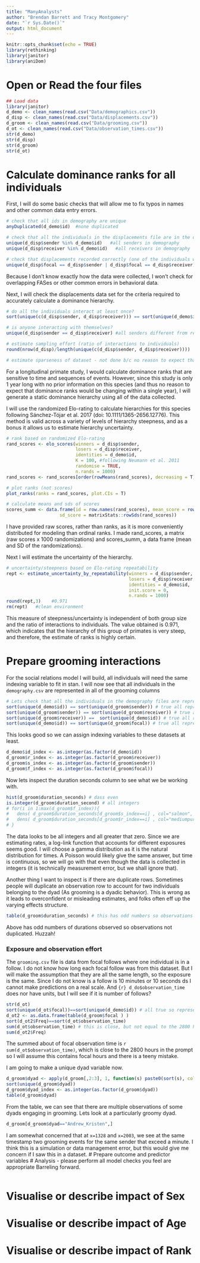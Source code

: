 ```yaml
---
title: "ManyAnalysts"
author: "Brendan Barrett and Tracy Montgomery"
date: "`r Sys.Date()`"
output: html_document
---
```


```r
knitr::opts_chunk$set(echo = TRUE)
library(rethinking)
library(janitor)
library(aniDom)
```

# Open or Read the four files
```r
## Load data
library(janitor)
d_demo <- clean_names(read.csv("Data/demographics.csv"))
d_disp <- clean_names(read.csv("Data/displacements.csv"))
d_groom <- clean_names(read.csv("Data/grooming.csv"))
d_ot <- clean_names(read.csv("Data/observation_times.csv"))
str(d_demo)
str(d_disp)
str(d_groom)
str(d_ot)
```

# Calculate dominance ranks for all individuals

First, I will do some basic checks that will allow me to fix typos in names and other common data entry errors.

```r
# check that all ids in demography are unique
anyDuplicated(d_demo$id)  #none duplicated

# check that all the individuals in the displacements file are in the demography file
unique(d_disp$sender %in% d_demo$id)   #all senders in demography
unique(d_disp$receiver %in% d_demo$id)   #all receivers in demography

# check that displacements recorded correctly (one of the individuals was the subject of the focal follow)
unique(d_disp$focal == d_disp$sender | d_disp$focal == d_disp$receiver)   #all displacements involve a focal animal
```

Because I don't know exactly how the data were collected, I won't check for overlapping FASes or other common errors in behavioral data.

Next, I will check the displacements data set for the criteria required to accurately calculate a dominance hierarchy.

```r
# do all the individuals interact at least once? 
sort(unique(c(d_disp$sender, d_disp$receiver))) == sort(unique(d_demo$id))  #all demography individuals in displacements

# is anyone interacting with themselves?
unique(d_disp$sender == d_disp$receiver) #all senders different from receivers

# estimate sampling effort (ratio of interactions to individuals)
round(nrow(d_disp)/length(unique(c(d_disp$sender, d_disp$receiver))))  #36 (should be at least 10-20)

# estimate sparseness of dataset - not done b/c no reason to expect that simulated data would be too sparse
```

For a longitudinal primate study, I would calculate dominance ranks that are sensitive to time and sequences of events. However, since this study is only 1 year long with no prior information on this species (and thus no reason to expect that dominance ranks would be changing within a single year), I will generate a static dominance hierarchy using all of the data collected.

I will use the randomized Elo-rating to calculate hierarchies for this species following Sánchez-Tójar et al. 2017 (doi: 10.1111/1365-2656.12776). This method is valid across a variety of levels of hierarchy steepness, and as a bonus it allows us to estimate hierarchy uncertainty. 

```r
# rank based on randomized Elo-rating
rand_scores <- elo_scores(winners = d_disp$sender,
                          losers = d_disp$receiver,
                          identities = d_demo$id,
                          K = 100, #following Neumann et al. 2011
                          randomise = TRUE,
                          n.rands = 1000)
rand_scores <- rand_scores[order(rowMeans(rand_scores), decreasing = T),] #order based on final score

# plot ranks (not scores)
plot_ranks(ranks = rand_scores, plot.CIs = T)

# calculate means and sds of scores
scores_summ <- data.frame(id = row.names(rand_scores), mean_score = rowMeans(rand_scores),
                    sd_score = matrixStats::rowSds(rand_scores))
```

I have provided raw scores, rather than ranks, as it is more conveniently distributed for modeling than ordinal ranks. I made rand_scores, a matrix (raw scores x 1000 randomizations) and scores_summ, a data frame (mean and SD of the randomizations).

Next I will estimate the uncertainty of the hierarchy.

```r
# uncertainty/steepness based on Elo-rating repeatability
rept <- estimate_uncertainty_by_repeatability(winners = d_disp$sender,
                                              losers = d_disp$receiver,
                                              identities = d_demo$id,
                                              init.score = 0,
                                              n.rands = 1000)
round(rept,3)    #0.971
rm(rept)   #clean environment
```

This measure of steepness/uncertainty is independent of both group size and the ratio of interactions to individuals. The value obtained is 0.971, which indicates that the hierarchy of this group of primates is very steep, and therefore, the estimate of ranks is highly certain.

# Prepare grooming interactions

For the social relations model I will build, all individuals will need the same indexing variable to fit in stan. I will now see that all individuals in the `demography.csv` are represented in all of the grooming columns
```r
# Lets check that all the individuals in the demography files are represented in the sender and reciever component of the grooming data
sort(unique(d_demo$id)) == sort(unique(d_groom$sender)) # true all represented
sort(unique(d_groom$sender)) == sort(unique(d_groom$receiver)) # true all represented
sort(unique(d_groom$receiver)) ==  sort(unique(d_demo$id)) # true all represented
sort(unique(d_demo$id)) == sort(unique(d_groom$focal)) # true all represented

```
This looks good so we can assign indexing variables to these datasets at least.
```r
d_demo$id_index <- as.integer(as.factor(d_demo$id))
d_groom$r_index <- as.integer(as.factor(d_groom$receiver))
d_groom$s_index <- as.integer(as.factor(d_groom$sender))
d_groom$f_index <- as.integer(as.factor(d_groom$focal))
```

Now lets inspect the duration seconds column to see what we be working with.

```r
hist(d_groom$duration_seconds) # dass even
is.integer(d_groom$duration_second) # all integers
# for(i in 1:max(d_groom$f_index)){
#   dens( d_groom$duration_seconds[d_groom$s_index==i] , col="salmon", xlim=range(d_groom$duration_seconds) )
#   dens( d_groom$duration_seconds[d_groom$r_index==i] , col="mediumpurple3" , add=TRUE)
# }
```
The data looks to be all integers and all greater that zero. 
Since we are estimating rates, a log-link function that accounts for different exposures seems good.
I will choose a gamma distribution as it is the natural distribution for times.
A Poisson would likely give the same answer, but time is continuous, so we will go with that even though the data is collected in integers (it is technically measurement error, but we shall ignore that).

Another thing I want to inspect is if there are duplicate rows.
Sometimes people will duplicate an observation row to account for two individuals belonging to the dyad (As grooming is a dyadic behavior). This is wrong as it leads to overconfident or misleading estimates, and folks often eff up the varying effects structure.

```r
table(d_groom$duration_seconds) # this has odd numbers so observations not duplicated
```
Above has odd numbers of durations observed so observations not duplicated.
Huzzah!

### Exposure and observation effort
The `grooming.csv` file is data from focal follows where one individual is in a follow.
I do not know how long each focal follow was from this dataset.
But I will make the assumption that they are all the same length, so the exposure is the same.
Since I do not know is a follow is 10 minutes or 10 seconds ds I cannot make predictions on a real scale.
And `{r} d_do$observation_time` does nor have units, but I will see if it is number of follows?

```r
str(d_ot)
sort(unique(d_ot$focal))==sort(unique(d_demo$id)) # all true so represented
d_ot2 <- as.data.frame(table(d_groom$focal ) )
sort(d_ot2$Freq)==sort(d_ot$observation_time)
sum(d_ot$observation_time) # this is close, but not equal to the 2800 hours, so i will assume observation time is number of hours
sum(d_ot2$Freq)
```
The summed about of focal observation time is `r sum(d_ot$observation_time)`, which is close to the 2800 hours in the prompt so I will assume this contains focal hours and there is a teeny mistake.


I am going to make a unique dyad variable now.
```r
d_groom$dyad <- apply(d_groom[,2:3], 1, function(s) paste0(sort(s), collapse='_'))
sort(unique(d_groom$dyad))
d_groom$dyad_index <- as.integer(as.factor(d_groom$dyad))
table(d_groom$dyad)
```
From the table, we can see that there are multiple observations of some dyads engaging in grooming.
Lets look at a particularly groomy dyad.
```r
d_groom[d_groom$dyad=="Andrew_Kristen",]
```
I am somewhat concerned that at `x=1328` and `x=2003`, we see at the same timestamp two grooming events for the same sender that exceed a minute. 
I think this is a simulation or data management error, but this would give me concern if I saw this in a dataset.
# Prepare outcome and predictor variables
# Analysis - please perform all model checks you feel are appropriate
Barreling forward.
```r

```
# Visualise or describe impact of Sex
# Visualise or describe impact of Age
# Visualise or describe impact of Rank
